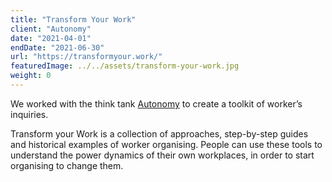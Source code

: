 ```yaml
---
title: "Transform Your Work"
client: "Autonomy"
date: "2021-04-01"
endDate: "2021-06-30"
url: "https://transformyour.work/"
featuredImage: ../../assets/transform-your-work.jpg
weight: 0
---
```


We worked with the think tank [Autonomy](https://autonomy.work/) to create a toolkit of worker’s inquiries. 

Transform your Work is a collection of approaches, step-by-step guides and historical examples of worker organising. People can use these tools to understand the power dynamics of their own workplaces, in order to start organising to change them.